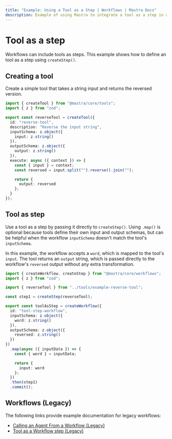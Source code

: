 ---
title: "Example: Using a Tool as a Step | Workflows | Mastra Docs"
description: Example of using Mastra to integrate a tool as a step in a workflow.
---

# Tool as a step

Workflows can include tools as steps. This example shows how to define an tool as a step using `createStep()`.

## Creating a tool

Create a simple tool that takes a string input and returns the reversed version.

```typescript filename="src/mastra/tools/example-reverse-tool.ts" showLineNumbers copy
import { createTool } from "@mastra/core/tools";
import { z } from "zod";

export const reverseTool = createTool({
  id: "reverse-tool",
  description: "Reverse the input string",
  inputSchema: z.object({
    input: z.string()
  }),
  outputSchema: z.object({
    output: z.string()
  }),
  execute: async ({ context }) => {
    const { input } = context;
    const reversed = input.split("").reverse().join("");

    return {
      output: reversed
    };
  }
});
```

## Tool as step

Use a tool as a step by passing it directly to `createStep()`. Using `.map()` is optional because tools define their own input and output schemas, but can be helpful when the workflow `inputSchema` doesn't match the tool's `inputSchema`.

In this example, the workflow accepts a `word`, which is mapped to the tool's `input`. The tool returns an `output` string, which is passed directly to the workflow's `reversed` output without any extra transformation.

```typescript filename="src/mastra/workflows/example-tool-step.ts" showLineNumbers copy
import { createWorkflow, createStep } from "@mastra/core/workflows";
import { z } from "zod";

import { reverseTool } from "../tools/example-reverse-tool";

const step1 = createStep(reverseTool);

export const toolAsStep = createWorkflow({
  id: "tool-step-workflow",
  inputSchema: z.object({
    word: z.string()
  }),
  outputSchema: z.object({
    reversed: z.string()
  })
})
  .map(async ({ inputData }) => {
    const { word } = inputData;

    return {
      input: word
    };
  })
  .then(step1)
  .commit();
```

## Workflows (Legacy)

The following links provide example documentation for legacy workflows:

- [Calling an Agent From a Workflow (Legacy)](/examples/workflows_legacy/calling-agent)
- [Tool as a Workflow step (Legacy)](/examples/workflows_legacy/using-a-tool-as-a-step)
